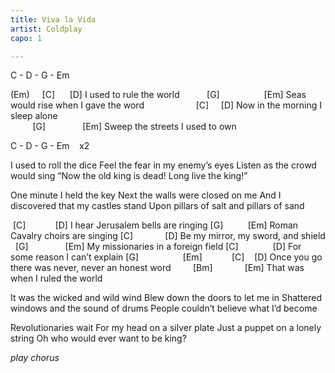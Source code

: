 ```yaml
---
title: Viva la Vida
artist: Coldplay
capo: 1

---
```


:::{.song-grid}
C - D - G - Em 
:::

(Em)     [C]      [D]
I used to rule the world
          [G]                  [Em]
Seas would rise when I gave the word
                    [C]     [D]
Now in the morning I sleep alone	
         [G]               [Em]
Sweep the streets I used to own

:::{.song-grid}
C - D - G - Em    x2
:::

I used to roll the dice 
Feel the fear in my enemy's eyes 
Listen as the crowd would sing 
"Now the old king is dead! Long live the king!" 

One minute I held the key 
Next the walls were closed on me 
And I discovered that my castles stand 
Upon pillars of salt and pillars of sand 

:::{.chorus}
 [C]            [D]
I hear Jerusalem bells are ringing
[G]          [Em]
Roman Cavalry choirs are singing
[C]             [D]
Be my mirror, my sword, and shield
  [G]               [Em]
My missionaries in a foreign field
[C]              [D]
For some reason I can't explain
[G]                  [Em]            [C]    [D]
Once you go there was never, never an honest word
        [Bm]             [Em]
That was when I ruled the world

:::

It was the wicked and wild wind 
Blew down the doors to let me in 
Shattered windows and the sound of drums 
People couldn't believe what I'd become 

Revolutionaries wait 
For my head on a silver plate 
Just a puppet on a lonely string 
Oh who would ever want to be king? 

*play chorus*




